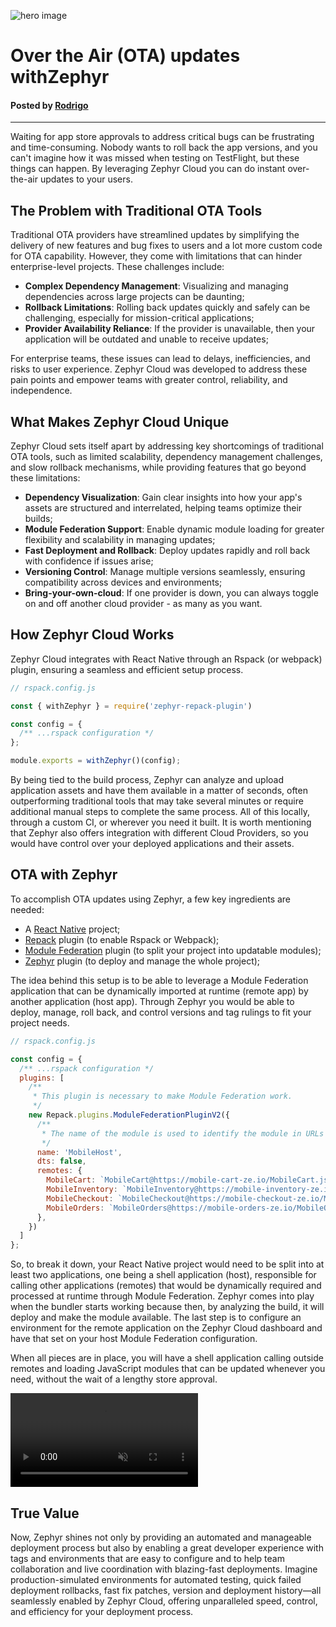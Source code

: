 ![hero image](/static/image/ota-hero.5372abb9.webp)

# Over the Air (OTA) updates withZephyr

#### Posted by [Rodrigo](https://www.linkedin.com/in/rodrigo-yokota/)
---

Waiting for app store approvals to address critical bugs can be frustrating and time-consuming. Nobody wants to roll back the app versions, and you can't imagine how it was missed when testing on TestFlight, but these things can happen. By leveraging Zephyr Cloud you can do instant over-the-air updates to your users.

## The Problem with Traditional OTA Tools

Traditional OTA providers have streamlined updates by simplifying the delivery of new features and bug fixes to users and a lot more custom code for OTA capability. However, they come with limitations that can hinder enterprise-level projects. These challenges include:

- **Complex Dependency Management**: Visualizing and managing dependencies across large projects can be daunting;
- **Rollback Limitations**: Rolling back updates quickly and safely can be challenging, especially for mission-critical applications;
- **Provider Availability Reliance**: If the provider is unavailable, then your application will be outdated and unable to receive updates;

For enterprise teams, these issues can lead to delays, inefficiencies, and risks to user experience. Zephyr Cloud was developed to address these pain points and empower teams with greater control, reliability, and independence.

## What Makes Zephyr Cloud Unique

Zephyr Cloud sets itself apart by addressing key shortcomings of traditional OTA tools, such as limited scalability, dependency management challenges, and slow rollback mechanisms, while providing features that go beyond these limitations:

- **Dependency Visualization**: Gain clear insights into how your app's assets are structured and interrelated, helping teams optimize their builds;
- **Module Federation Support**: Enable dynamic module loading for greater flexibility and scalability in managing updates;
- **Fast Deployment and Rollback**: Deploy updates rapidly and roll back with confidence if issues arise;
- **Versioning Control**: Manage multiple versions seamlessly, ensuring compatibility across devices and environments;
- **Bring-your-own-cloud**: If one provider is down, you can always toggle on and off another cloud provider - as many as you want.

## How Zephyr Cloud Works

Zephyr Cloud integrates with React Native through an Rspack (or webpack) plugin, ensuring a seamless and efficient setup process.

```javascript
// rspack.config.js

const { withZephyr } = require('zephyr-repack-plugin')

const config = {
  /** ...rspack configuration */
};

module.exports = withZephyr()(config);
```

By being tied to the build process, Zephyr can analyze and upload application assets and have them available in a matter of seconds, often outperforming traditional tools that may take several minutes or require additional manual steps to complete the same process. All of this locally, through a custom CI, or wherever you need it built. It is worth mentioning that Zephyr also offers integration with different Cloud Providers, so you would have control over your deployed applications and their assets.

## OTA with Zephyr

To accomplish OTA updates using Zephyr, a few key ingredients are needed:
- A [React Native](https://reactnative.dev/) project;
- [Repack](https://re-pack.dev/) plugin (to enable Rspack or Webpack);
- [Module Federation](https://module-federation.io/) plugin (to split your project into updatable modules);
- [Zephyr](https://github.com/ZephyrCloudIO/zephyr-packages/tree/master/libs/zephyr-repack-plugin) plugin (to deploy and manage the whole project);

The idea behind this setup is to be able to leverage a Module Federation application that can be dynamically imported at runtime (remote app) by another application (host app). Through Zephyr you would be able to deploy, manage, roll back, and control versions and tag rulings to fit your project needs.

```javascript
// rspack.config.js

const config = {
  /** ...rspack configuration */
  plugins: [
    /**
     * This plugin is necessary to make Module Federation work.
     */
    new Repack.plugins.ModuleFederationPluginV2({
      /**
       * The name of the module is used to identify the module in URLs resolver and imports.
       */
      name: 'MobileHost',
      dts: false,
      remotes: {
        MobileCart: `MobileCart@https://mobile-cart-ze.io/MobileCart.js.bundle`,
        MobileInventory: `MobileInventory@https://mobile-inventory-ze.io/MobileInventory.js.bundle`,
        MobileCheckout: `MobileCheckout@https://mobile-checkout-ze.io/MobileCheckout.js.bundle`,
        MobileOrders: `MobileOrders@https://mobile-orders-ze.io/MobileOrders.js.bundle`,
      },
    })
  ]
};
```

So, to break it down, your React Native project would need to be split into at least two applications, one being a shell application (host), responsible for calling other applications (remotes) that would be dynamically required and processed at runtime through Module Federation. Zephyr comes into play when the bundler starts working because then, by analyzing the build, it will deploy and make the module available. The last step is to configure an environment for the remote application on the Zephyr Cloud dashboard and have that set on your host Module Federation configuration.

When all pieces are in place, you will have a shell application calling outside remotes and loading JavaScript modules that can be updated whenever you need, without the wait of a lengthy store approval.

<video autoPlay loop muted>
  <source src="/static/media/ota-update.85f1ba91.webm" type="video/webm"/>
</video>

## True Value

Now, Zephyr shines not only by providing an automated and manageable deployment process but also by enabling a great developer experience with tags and environments that are easy to configure and to help team collaboration and live coordination with blazing-fast deployments. Imagine production-simulated environments for automated testing, quick failed deployment rollbacks, fast fix patches, version and deployment history—all seamlessly enabled by Zephyr Cloud, offering unparalleled speed, control, and efficiency for your deployment process.
